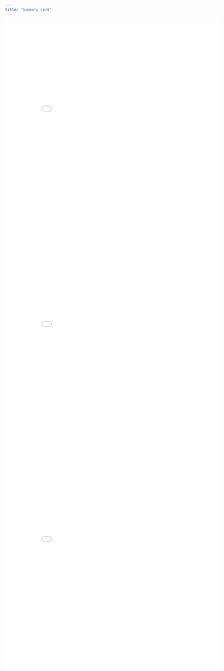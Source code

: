 ```yaml
---
title: "Summary card"
---
```


![](Summarycard.pdf){width=700 height=700}
![](exam2SummaryCard.pdf){width=700 height=700}
![](exam2SummaryCard 2.pdf){width=700 height=700}
